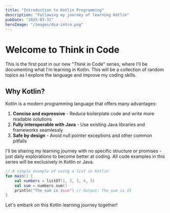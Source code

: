 ```yaml
---
title: "Introduction to Kotlin Programming"
description: "Following my journey of learning Kotlin"
pubDate: "2025-03-31"
heroImage: "/images/dsa-intro.png"
---
```


# Welcome to Think in Code

This is the first post in our new "Think in Code" series, where I'll be documenting what I'm learning in Kotlin. This will be a collection of random topics as I explore the language and improve my coding skills.

## Why Kotlin?

Kotlin is a modern programming language that offers many advantages:

1. **Concise and expressive** - Reduce boilerplate code and write more readable solutions
2. **Fully interoperable with Java** - Use existing Java libraries and frameworks seamlessly
3. **Safe by design** - Avoid null pointer exceptions and other common pitfalls

I'll be sharing my learning journey with no specific structure or promises - just daily explorations to become better at coding. All code examples in this series will be exclusively in Kotlin or Java.

```kotlin
// A simple example of using a list in Kotlin
fun main() {
    val numbers = listOf(1, 2, 3, 4, 5)
    val sum = numbers.sum()
    println("The sum is $sum") // Output: The sum is 15
}
```

Let's embark on this Kotlin learning journey together!
